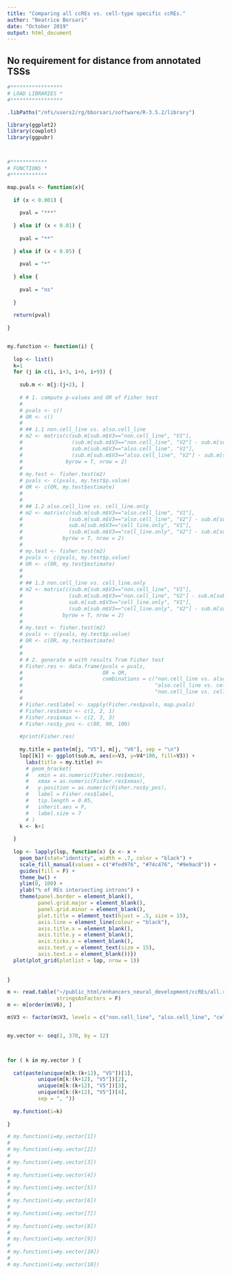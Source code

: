 ```yaml
---
title: "Comparing all ccREs vs. cell-type specific ccREs."
author: "Beatrice Borsari"
date: "October 2019"
output: html_document
---
```






## No requirement for distance from annotated TSSs

```r


#*****************
# LOAD LIBRARIES *
#*****************

.libPaths("/nfs/users2/rg/bborsari/software/R-3.5.2/library")

library(ggplot2)
library(cowplot)
library(ggpubr)



#************
# FUNCTIONS *
#************

map.pvals <- function(x){
  
  if (x < 0.001) {
    
    pval = "***"
    
  } else if (x < 0.01) {
    
    pval = "**"
    
  } else if (x < 0.05) {
    
    pval = "*"
     
  } else {
    
    pval = "ns"
    
  }
  
  return(pval)
  
}


my.function <- function(i) {
  
  lop <- list()
  k=1
  for (j in c(i, i+3, i+6, i+9)) {
    
    sub.m <- m[j:(j+2), ]
    
    # # 1. compute p-values and OR of Fisher test
    # 
    # pvals <- c()
    # OR <- c()
    # 
    # ## 1.1 non.cell_line vs. also.cell_line
    # m2 <- matrix(c(sub.m[sub.m$V3=="non.cell_line", "V1"],
    #                (sub.m[sub.m$V3=="non.cell_line", "V2"] - sub.m[sub.m$V3=="non.cell_line", "V1"]),
    #                sub.m[sub.m$V3=="also.cell_line", "V1"],
    #                (sub.m[sub.m$V3=="also.cell_line", "V2"] - sub.m[sub.m$V3=="also.cell_line", "V1"])),
    #              byrow = T, nrow = 2)
    # 
    # my.test <- fisher.test(m2)
    # pvals <- c(pvals, my.test$p.value)
    # OR <- c(OR, my.test$estimate)
    # 
    # 
    # ## 1.2 also.cell_line vs. cell_line.only
    # m2 <- matrix(c(sub.m[sub.m$V3=="also.cell_line", "V1"],
    #               (sub.m[sub.m$V3=="also.cell_line", "V2"] - sub.m[sub.m$V3=="also.cell_line", "V1"]),
    #               sub.m[sub.m$V3=="cell_line.only", "V1"],
    #               (sub.m[sub.m$V3=="cell_line.only", "V2"] - sub.m[sub.m$V3=="cell_line.only", "V1"])),
    #             byrow = T, nrow = 2)
    # 
    # my.test <- fisher.test(m2)
    # pvals <- c(pvals, my.test$p.value)
    # OR <- c(OR, my.test$estimate)
    # 
    # 
    # ## 1.3 non.cell_line vs. cell_line.only
    # m2 <- matrix(c(sub.m[sub.m$V3=="non.cell_line", "V1"],
    #               (sub.m[sub.m$V3=="non.cell_line", "V2"] - sub.m[sub.m$V3=="non.cell_line", "V1"]),
    #               sub.m[sub.m$V3=="cell_line.only", "V1"],
    #               (sub.m[sub.m$V3=="cell_line.only", "V2"] - sub.m[sub.m$V3=="cell_line.only", "V1"])),
    #             byrow = T, nrow = 2)
    # 
    # my.test <- fisher.test(m2)
    # pvals <- c(pvals, my.test$p.value)
    # OR <- c(OR, my.test$estimate)
    # 
    # 
    # # 2. generate m with results from Fisher test
    # Fisher.res <- data.frame(pvals = pvals,
    #                          OR = OR,
    #                          combinations = c("non.cell_line vs. also.cell_line",
    #                                           "also.cell_line vs. cell_line.only",
    #                                           "non.cell_line vs. cell_line.only"))
    # 
    # Fisher.res$label <- sapply(Fisher.res$pvals, map.pvals)
    # Fisher.res$xmin <- c(1, 2, 1)
    # Fisher.res$xmax <- c(2, 3, 3)
    # Fisher.res$y_pos <- c(80, 90, 100)
    
    #print(Fisher.res)
    
    my.title = paste(m[j, "V5"], m[j, "V6"], sep = "\n")
    lop[[k]] <- ggplot(sub.m, aes(x=V3, y=V4*100, fill=V3)) +
      labs(title = my.title) #+
      # geom_bracket(
      #   xmin = as.numeric(Fisher.res$xmin),
      #   xmax = as.numeric(Fisher.res$xmax),
      #   y.position = as.numeric(Fisher.res$y_pos),
      #   label = Fisher.res$label,
      #   tip.length = 0.05,
      #   inherit.aes = F,
      #   label.size = 7
      # )
    k <- k+1
    
  }
  
  lop <- lapply(lop, function(x) {x <- x +   
    geom_bar(stat="identity", width = .7, color = "black") +
    scale_fill_manual(values = c("#fed976", "#74c476", "#9e9ac8")) +
    guides(fill = F) +
    theme_bw() +
    ylim(0, 100) +
    ylab("% of REs intersecting introns") +
    theme(panel.border = element_blank(), 
          panel.grid.major = element_blank(),
          panel.grid.minor = element_blank(),
          plot.title = element_text(hjust = .5, size = 15),
          axis.line = element_line(colour = "black"),
          axis.title.x = element_blank(),
          axis.title.y = element_blank(),
          axis.ticks.x = element_blank(),
          axis.text.y = element_text(size = 15),
          axis.text.x = element_blank())})
  plot(plot_grid(plotlist = lop, nrow = 1))
  
   
}

m <- read.table("~/public_html/enhancers_neural_development/ccREs/all.results.txt", h=F, sep="\t",
                stringsAsFactors = F)
m <- m[order(m$V6), ]

m$V3 <- factor(m$V3, levels = c("non.cell_line", "also.cell_line", "cell_line.only"))


my.vector <- seq(1, 378, by = 12)



for ( k in my.vector ) {
  
  cat(paste(unique(m[k:(k+12), "V5"])[1],
          unique(m[k:(k+12), "V5"])[2],
          unique(m[k:(k+12), "V5"])[3],
          unique(m[k:(k+12), "V5"])[4],
          sep = ", "))
  
  my.function(i=k)
  
}

# my.function(i=my.vector[1])
# 
# my.function(i=my.vector[2])
# 
# my.function(i=my.vector[3])
# 
# my.function(i=my.vector[4])
# 
# my.function(i=my.vector[5])
# 
# my.function(i=my.vector[6])
# 
# my.function(i=my.vector[7])
# 
# my.function(i=my.vector[8])
# 
# my.function(i=my.vector[9])
# 
# my.function(i=my.vector[10])
# 
# my.function(i=my.vector[10])









```
